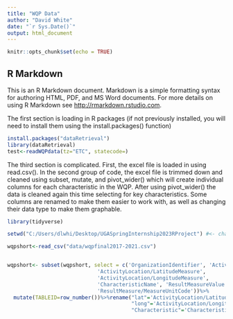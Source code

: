 ---
title: "WQP Data"
author: "David White"
date: "`r Sys.Date()`"
output: html_document
---

```{r setup, include=FALSE}
knitr::opts_chunk$set(echo = TRUE)
```

## R Markdown

This is an R Markdown document. Markdown is a simple formatting syntax for authoring HTML, PDF, and MS Word documents. For more details on using R Markdown see <http://rmarkdown.rstudio.com>.


The first section is loading in R packages (if not previously installed, you will need to install them using the install.packages() function)
```{r}
install.packages("dataRetrieval")
library(dataRetrieval)
test<-readWQPdata(tz="ETC", statecode=)
```

The third section is complicated. First, the excel file is loaded in using read.csv(). In the second group of code, the excel file is trimmed down and cleaned using subset, mutate, and pivot_wider() which will create individual columns for each characteristic in the WQP. After using pivot_wider() the data is cleaned again this time selecting for key characteristics. Some columns are renamed to make them easier to work with, as well as changing their data type to make them graphable.
```{r}
library(tidyverse)

setwd("C:/Users/dlwhi/Desktop/UGASpringInternship2023RProject") #<- change working directory for whatever yours is

wqpshort<-read_csv("data/wqpfinal2017-2021.csv")


wqpshort<- subset(wqpshort, select = c('OrganizationIdentifier', 'ActivityStartDate', 
                             'ActivityLocation/LatitudeMeasure', 
                             'ActivityLocation/LongitudeMeasure',
                             'CharacteristicName', 'ResultMeasureValue',
                             'ResultMeasure/MeasureUnitCode'))%>%
  mutate(TABLEID=row_number())%>%rename("lat"='ActivityLocation/LatitudeMeasure',
                                        "long"='ActivityLocation/LongitudeMeasure',
                                        "Characteristic"='CharacteristicName', "Result"='ResultMeasureValue')%>%drop_na('Result')

```



```{r}

```

